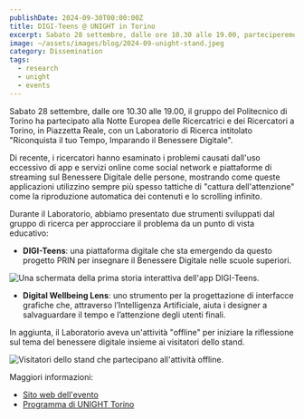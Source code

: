 ```yaml
---
publishDate: 2024-09-30T00:00:00Z
title: DIGI-Teens @ UNIGHT in Torino
excerpt: Sabato 28 settembre, dalle ore 10.30 alle 19.00, parteciperemo alla Notte Europea delle Ricercatrici e dei Ricercatori a Torino con un Laboratorio di Ricerca intitolato "Riconquista il tuo Tempo, Imparando il Benessere Digitale".
image: ~/assets/images/blog/2024-09-unight-stand.jpeg
category: Dissemination
tags:
  - research
  - unight
  - events
---
```



Sabato 28 settembre, dalle ore 10.30 alle 19.00, il gruppo del Politecnico di Torino ha partecipato alla Notte Europea delle Ricercatrici e dei Ricercatori a Torino, in Piazzetta Reale, con un Laboratorio di Ricerca intitolato "Riconquista il tuo Tempo, Imparando il Benessere Digitale".

Di recente, i ricercatori hanno esaminato i problemi causati dall'uso eccessivo di app e servizi online come social network e piattaforme di streaming sul Benessere Digitale delle persone, mostrando come queste applicazioni utilizzino sempre più spesso tattiche di "cattura dell'attenzione" come la riproduzione automatica dei contenuti e lo scrolling infinito.

Durante il Laboratorio, abbiamo presentato due strumenti sviluppati dal gruppo di ricerca per approcciare il problema da un punto di vista educativo:

- **DIGI-Teens**: una piattaforma digitale che sta emergendo da questo progetto PRIN per insegnare il Benessere Digitale nelle scuole superiori.

<Image src={app} alt="Una schermata della prima storia interattiva dell'app DIGI-Teens." />

- **Digital Wellbeing Lens**: uno strumento per la progettazione di interfacce grafiche che, attraverso l’Intelligenza Artificiale, aiuta i designer a salvaguardare il tempo e l’attenzione degli utenti finali.

In aggiunta, il Laboratorio aveva un'attività "offline" per iniziare la riflessione sul tema del benessere digitale insieme ai visitatori dello stand.

<Image src={people} alt="Visitatori dello stand che partecipano all'attività offline." />

Maggiori informazioni:

- [Sito web dell'evento](https://unightproject.eu/it)
- [Programma di UNIGHT Torino](https://unightproject.eu/it/eventi/torino)

